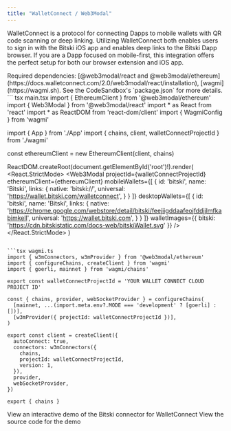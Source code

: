 ```yaml
---
title: "WalletConnect / Web3Modal"
---
```


WalletConnect is a protocol for connecting Dapps to mobile wallets with QR code scanning or deep linking. Utilizing WalletConnect both enables users 
to sign in with the Bitski iOS app and enables deep links to the Bitski Dapp browser. If you are a Dapp focused on mobile-first, this integration offers 
the perfect setup for both our browser extension and iOS app. 

<Note>
Required dependencies: [@web3modal/react and @web3modal/ethereum](https://docs.walletconnect.com/2.0/web3modal/react/installation), [wagmi](https://wagmi.sh).
See the CodeSandbox's `package.json` for more details.
</Note>

<CodeGroup>
``` tsx main.tsx
import { EthereumClient } from '@web3modal/ethereum'
import { Web3Modal } from '@web3modal/react'
import * as React from 'react'
import * as ReactDOM from 'react-dom/client'
import { WagmiConfig } from 'wagmi'

import { App } from './App'
import { chains, client, walletConnectProjectId } from './wagmi'

const ethereumClient = new EthereumClient(client, chains)

ReactDOM.createRoot(document.getElementById('root')!).render(
  <React.StrictMode>
    <WagmiConfig client={client}>
      <App />
      <Web3Modal
        projectId={walletConnectProjectId}
        ethereumClient={ethereumClient}
        mobileWallets={[
          {
            id: 'bitski',
            name: 'Bitski',
            links: {
              native: 'bitski://',
              universal: 'https://wallet.bitski.com/walletconnect',
            }
          }
        ]}
        desktopWallets={[
          {
            id: 'bitski',
            name: 'Bitski',
            links: {
              native: 'https://chrome.google.com/webstore/detail/bitski/feejiigddaafeojfddjjlmfkabimkell',
              universal: 'https://wallet.bitski.com',
            }
          }
        ]}
        walletImages={{
          bitski: 'https://cdn.bitskistatic.com/docs-web/bitskiWallet.svg'
        }}
      />
    </WagmiConfig>
  </React.StrictMode>
)
```

```tsx wagmi.ts
import { w3mConnectors, w3mProvider } from '@web3modal/ethereum'
import { configureChains, createClient } from 'wagmi'
import { goerli, mainnet } from 'wagmi/chains'

export const walletConnectProjectId = 'YOUR WALLET CONNECT CLOUD PROJECT ID'

const { chains, provider, webSocketProvider } = configureChains(
  [mainnet, ...(import.meta.env?.MODE === 'development' ? [goerli] : [])],
  [w3mProvider({ projectId: walletConnectProjectId })],
)

export const client = createClient({
  autoConnect: true,
  connectors: w3mConnectors({
    chains,
    projectId: walletConnectProjectId,
    version: 1,
  }),
  provider,
  webSocketProvider,
})

export { chains }
```
</CodeGroup>

<CardGroup cols={2}>
<Card title="CodeSandbox" icon="codepen" color="#ea5a0c" href="https://codesandbox.io/p/github/chronicIntrovert/my-wallet-connect-app/main?workspaceId=a24b07a9-7a29-4740-b7bc-ede5bdb5e729&file=%2FREADME.md">
    View an interactive demo of the Bitski connector for WalletConnect
  </Card>
  <Card title="More info" icon="square-info" color="#0285c7" href="https://github.com/chronicIntrovert/my-wallet-connect-app">
    View the source code for the demo
  </Card>
</CardGroup>